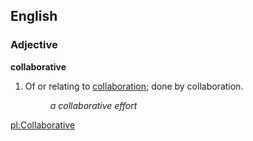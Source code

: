 ==English==
===Adjective===
'''collaborative'''

#Of or relating to [[collaboration]]; done by collaboration.
#:''a collaborative effort''

[[pl:Collaborative]]